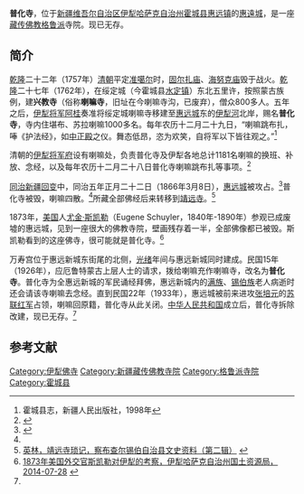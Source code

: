 {{Infobox Tibetan Buddhist monastery
|name =普化寺
|image = 
|image size = 250px
|alt = 
|caption = 
|t=
|w=
|to = 
|ipa={{IPA|}}
|z=
|thdl=
|e=
|tc=普化寺
|s=普化寺
|p=
|m=
|k=
|pushpin_map = 
|latd =  | latm =  | lats =  | latNS = 
|longd=  | longm= | longs =| longEW = 
|iso_region = 
|map_caption = 
|mapsize = 
|location_country = 中国
|location = {{CHN}}[[新疆维吾尔自治区|新疆维吾尔自治区]][[伊犁哈萨克自治州|伊犁哈萨克自治州]][[霍城县|霍城县]]
|coordinates_display =
|founded_by = 
|date_founded =
|date_renovated =
|sect = [[格鲁派|格鲁派]]
|mather =
|children =
|dedicated_to = 
|tulku =
|head_lama = 
|head_mgh =
|no._of_monks = 
|architecture = 
|festivals =
|footnotes = 
}}

'''普化寺'''，位于[[新疆维吾尔自治区|新疆维吾尔自治区]][[伊犁哈萨克自治州|伊犁哈萨克自治州]][[霍城县|霍城县]][[惠远镇|惠远镇]]的[[惠遠城|惠遠城]]，是一座[[藏传佛教|藏传佛教]][[格鲁派|格鲁派]]寺院。现已无存。

==简介==
[[乾隆|乾隆]]二十二年（1757年）[[清朝|清朝]]平定[[准噶尔|准噶尔]]时，[[固尔扎庙|固尔扎庙]]、[[海努克庙|海努克庙]]毁于战火。[[乾隆|乾隆]]二十七年（1762年），在绥定城（今霍城县[[水定镇|水定镇]]）东北五里许，按照蒙古族例，建'''兴教寺'''（俗称'''喇嘛寺'''，旧址在今喇嘛寺沟，已废弃），僧众800多人。五年之后，[[伊犁将军|伊犁将军]][[阿桂|阿桂]]奏准将绥定城喇嘛寺移建至[[惠远城|惠远城]]东的[[伊犁河|伊犁河]]北岸，赐名'''普化寺'''，寺内住堪布、苏拉喇嘛1000多名。每年农历十二月二十九日，“喇嘛跳布扎，唪《护法经》，如[[中正殿|中正殿]]之仪。舞态低昂，恣为欢笑，自将军以下皆往观之。”<ref name=hcxz>霍城县志，新疆人民出版社，1998年</ref>

清朝的[[伊犁将军府|伊犁将军府]]设有喇嘛处，负责普化寺及伊犁各地总计1181名喇嘛的换班、补放、念经，以及每年农历十二月二十八日普化寺喇嘛跳布扎等事项。<ref>{{Cite web |url=http://culture.ts.cn/content/2014-08/14/content_10414494_all.htm |title=清代伊犁将军与将军府的历史演变（下），天山网，2014-08-14 |access-date=2015-03-15 |archive-url=https://web.archive.org/web/20150402112433/http://culture.ts.cn/content/2014-08/14/content_10414494_all.htm |archive-date=2015-04-02 |dead-url=yes }}</ref>

[[同治新疆回变|同治新疆回变]]中，同治五年正月二十二日（1866年3月8日），[[惠远城|惠远城]]被攻占。<ref>{{Cite web |url=http://www.xjhc.gov.cn/Photo/ShowPhoto.asp?PhotoID=3 |title=惠远古城，霍城图片，2013-10-24 |access-date=2015-03-15 |archive-url=https://web.archive.org/web/20150402122046/http://www.xjhc.gov.cn/Photo/ShowPhoto.asp?PhotoID=3 |archive-date=2015-04-02 |dead-url=yes }}</ref>普化寺被毁，喇嘛四散。<ref name=hcxz/>所藏全部佛经后来转移到[[靖远寺|靖远寺]]。<ref>[http://www.xjsibe.com/xblscl_content.asp?id=326 英林，靖远寺琐记，察布查尔锡伯自治县文史资料（第二辑）] {{Wayback|url=http://www.xjsibe.com/xblscl_content.asp?id=326 |date=20140504084927 }}</ref>

1873年，[[美国|美国]]人[[尤金·斯凯勒|尤金·斯凯勒]]（Eugene Schuyler，1840年-1890年）参观已成废墟的惠远城，见到一座很大的佛教寺院，壁画残存着一半，全部佛像都已被毁。斯凯勒看到的这座佛寺，很可能就是普化寺。<ref>[http://www.ylgt.gov.cn/contents/32/789.html 1873年美国外交官斯凯勒对伊犁的考察，伊犁哈萨克自治州国土资源局，2014-07-28] {{webarchive|url=https://web.archive.org/web/20150402095033/http://www.ylgt.gov.cn/contents/32/789.html |date=2015-04-02 }}</ref>

万寿宫位于惠远新城东街尾的北侧，[[光绪|光绪]]年间与惠远新城同时建成。民国15年（1926年），应厄鲁特蒙古上层人士的请求，拨给喇嘛充作喇嘛寺，改名为'''普化寺'''。普化寺为全惠远新城的军民诵经拜佛，惠远新城内的[[满族|满族]]、[[锡伯族|锡伯族]]老人病逝时还会请该寺喇嘛去念经。直到民国22年（1933年），惠远城被前来进攻[[张培元|张培元]]的[[苏联红军|苏联红军]]占领，喇嘛回原籍，普化寺从此关闭。[[中华人民共和国|中华人民共和国]]成立后，普化寺拆除改建，现已无存。<ref name=hcxz/>

==参考文献==
{{reflist}}

[[Category:伊犁佛寺|Category:伊犁佛寺]]
[[Category:新疆藏传佛教寺院|Category:新疆藏传佛教寺院]]
[[Category:格鲁派寺院|Category:格鲁派寺院]]
[[Category:霍城县|Category:霍城县]]